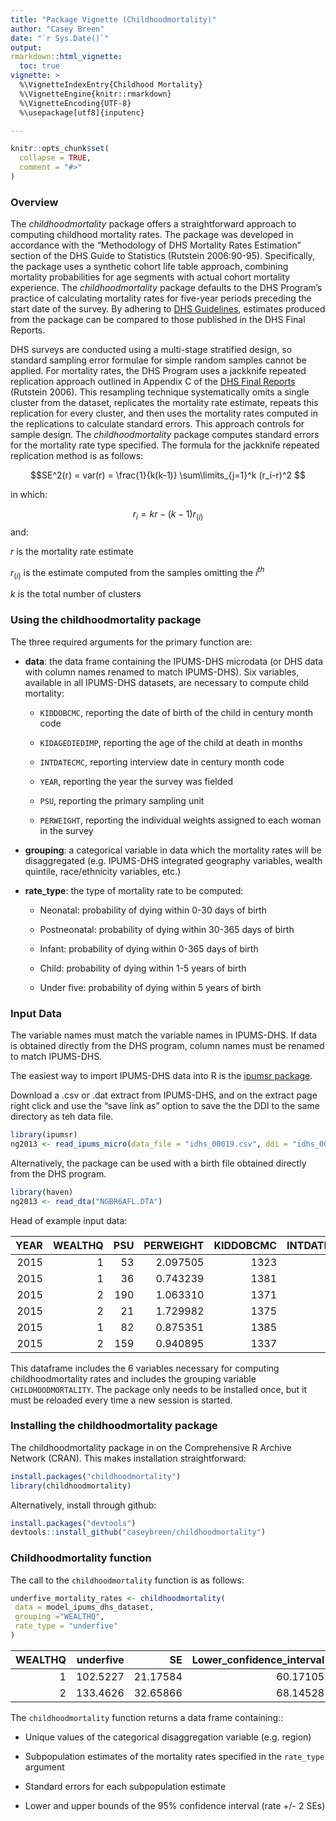 ```yaml
---
title: "Package Vignette (Childhoodmortality)"
author: "Casey Breen"
date: "`r Sys.Date()`"
output:
rmarkdown::html_vignette:
  toc: true
vignette: >
  %\VignetteIndexEntry{Childhood Mortality}
  %\VignetteEngine{knitr::rmarkdown}
  %\VignetteEncoding{UTF-8}
  %\usepackage[utf8]{inputenc}

---
```


```r
knitr::opts_chunk$set(
  collapse = TRUE,
  comment = "#>"
)
```


### Overview

The *childhoodmortality* package offers a straightforward approach to computing childhood mortality rates. The package was developed in accordance with the “Methodology of DHS Mortality Rates Estimation” section of the DHS Guide to Statistics (Rutstein 2006:90-95). Specifically, the package uses a synthetic cohort life table approach, combining mortality probabilities for age segments with actual cohort mortality experience. The *childhoodmortality* package defaults to the DHS Program’s practice of calculating mortality rates for five-year periods preceding the start date of the survey. By adhering to [DHS Guidelines](https://dhsprogram.com/pubs/pdf/DHSG1/Guide_to_DHS_Statistics_29Oct2012_DHSG1.pdf), estimates produced from the package can be compared to those published in the DHS Final Reports.

DHS surveys are conducted using a multi-stage stratified design, so standard sampling error formulae for simple random samples cannot be applied. For mortality rates, the DHS Program uses a jackknife repeated replication approach outlined in Appendix C of the [DHS Final Reports](https://dhsprogram.com/pubs/pdf/FR293/FR293.pdf) (Rutstein 2006). This resampling technique systematically omits a single cluster from the dataset, replicates the mortality rate estimate, repeats this replication for every cluster, and then uses the mortality rates computed in the replications to calculate standard errors. This approach controls for sample design. The *childhoodmortality* package computes standard errors for the mortality rate type specified. The formula for the jackknife repeated replication method is as follows: 


$$SE^2(r) = var(r) = \frac{1}{k(k-1)} \sum\limits_{j=1}^k (r_i-r)^2 $$

in which:

$$r_i =kr-(k-1)r_{(i)}$$
and:

   $r$     is the mortality rate estimate

   $r_{(i)}$   is the estimate computed from the samples omitting the $i^{th}$ 

   $k$       is the total number of clusters
   

### Using the childhoodmortality package

The three required arguments for the primary function \texttt{childhoodmortality()} are:

- __data__: the data frame containing the IPUMS-DHS microdata (or DHS data with column names renamed to match IPUMS-DHS). Six variables, available in all IPUMS-DHS datasets, are necessary to compute child mortality:

    * `KIDDOBCMC`, reporting the date of birth of the child in century month code

    * `KIDAGEDIEDIMP`, reporting the age of the child at death in months

    * `INTDATECMC`, reporting interview date in century month code

    * `YEAR`, reporting the year the survey was fielded

    * `PSU`, reporting the primary sampling unit
  
    * `PERWEIGHT`, reporting the individual weights assigned to each woman in the survey


- __grouping__: a categorical variable in data which the mortality rates will be disaggregated (e.g. IPUMS-DHS integrated geography variables, wealth quintile, race/ethnicity variables, etc.)

    
- __rate_type__: the type of mortality rate to be computed: 

    * Neonatal: probability of dying within 0-30 days of birth
    
    * Postneonatal: probability of dying within 30-365 days of birth
    
    * Infant: probability of dying within 0-365 days of birth
    
    * Child: probability of dying within 1-5 years of birth
    
    * Under five: probability of dying within 5 years of birth
    

### Input Data

The variable names must match the variable names in IPUMS-DHS. If data is obtained directly from the DHS program, column names must be renamed to match IPUMS-DHS. 

The easiest way to import IPUMS-DHS data into R is the [ipumsr package](https://cran.r-project.org/web/packages/ipumsr/vignettes/ipums.html).

Download a .csv or .dat extract from IPUMS-DHS, and on the extract page right click and use the "save link as" option to save the the DDI to the same directory as teh data file. 

```r
library(ipumsr)
ng2013 <- read_ipums_micro(data_file = "idhs_00019.csv", ddi = "idhs_00019.xml")
```

Alternatively, the package can be used with a birth file obtained directly from the DHS program.

```r
library(haven)
ng2013 <- read_dta("NGBR6AFL.DTA")
```


Head of example input data: 

| YEAR| WEALTHQ| PSU| PERWEIGHT| KIDDOBCMC| INTDATECMC| KIDAGEDIEDIMP|
|----:|-------:|---:|---------:|---------:|----------:|-------------:|
| 2015|       1|  53|  2.097505|      1323|       1387|            NA|
| 2015|       1|  36|  0.743239|      1381|       1387|             0|
| 2015|       2| 190|  1.063310|      1371|       1389|            NA|
| 2015|       2|  21|  1.729982|      1375|       1387|            NA|
| 2015|       1|  82|  0.875351|      1385|       1386|            NA|
| 2015|       2| 159|  0.940895|      1337|       1388|            NA|


This dataframe includes the 6 variables necessary for computing childhoodmortality rates and includes the grouping variable `CHILDHOODMORTALITY`. The package only needs to be installed once, but it must be reloaded every time a new session is started. 

### Installing the childhoodmortality package

The childhoodmortality package in on the Comprehensive R Archive Network (CRAN). This makes installation straightforward:   
  
    
```r
install.packages("childhoodmortality")
library(childhoodmortality)

```

Alternatively, install through github: 
  
  
```r
install.packages("devtools")
devtools::install_github("caseybreen/childhoodmortality")

```
  
    
### Childhoodmortality function

The call to the `childhoodmortality` function is as follows:  



```r
underfive_mortality_rates <- childhoodmortality(
 data = model_ipums_dhs_dataset,
 grouping ="WEALTHQ",
 rate_type = "underfive"
)

```


| WEALTHQ| underfive|       SE| Lower_confidence_interval| Upper_confidence_interval|
|-------:|---------:|--------:|-------------------------:|-------------------------:|
|       1|  102.5227| 21.17584|                  60.17105|                  144.8744|
|       2|  133.4626| 32.65866|                  68.14528|                  198.7799|  

  
The `childhoodmortality` function returns a data frame containing:: 

- Unique values of the categorical disaggregation variable (e.g. region)

- Subpopulation estimates of the mortality rates specified in the `rate_type` argument 

- Standard errors for each subpopulation estimate

- Lower and upper bounds of the 95% confidence interval (rate +/- 2 SEs)





